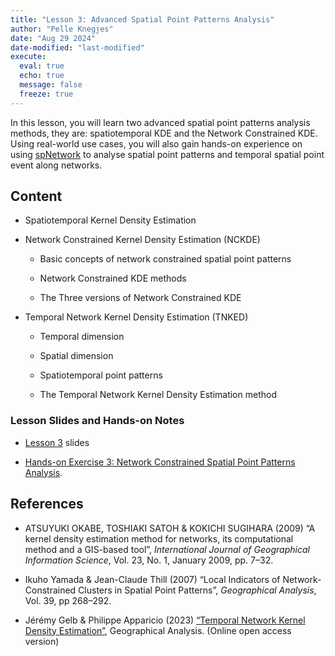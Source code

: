 ```yaml
---
title: "Lesson 3: Advanced Spatial Point Patterns Analysis"
author: "Pelle Knegjes"
date: "Aug 29 2024"
date-modified: "last-modified"
execute: 
  eval: true
  echo: true
  message: false
  freeze: true
---
```


In this lesson, you will learn two advanced spatial point patterns analysis methods, they are: spatiotemporal KDE and the Network Constrained KDE. Using real-world use cases, you will also gain hands-on experience on using [spNetwork](https://jeremygelb.github.io/spNetwork/index.html) to analyse spatial point patterns and temporal spatial point event along networks.

## **Content**

-   Spatiotemporal Kernel Density Estimation

-   Network Constrained Kernel Density Estimation (NCKDE)

    -   Basic concepts of network constrained spatial point patterns

    -   Network Constrained KDE methods

    -   The Three versions of Network Constrained KDE

-   Temporal Network Kernel Density Estimation (TNKED)

    -   Temporal dimension

    -   Spatial dimension

    -   Spatiotemporal point patterns

    -   The Temporal Network Kernel Density Estimation method

### **Lesson Slides and Hands-on Notes**

-   [Lesson 3](https://isss626-ay2024-25aug.netlify.app/lesson/lesson03/lesson03-advanced_sppa) slides

-   [Hands-on Exercise 3: Network Constrained Spatial Point Patterns Analysis](NetworkConstrainedSpatialPointPatternsAnalysis.html).

## **References**

-   ATSUYUKI OKABE, TOSHIAKI SATOH & KOKICHI SUGIHARA (2009) “A kernel density estimation method for networks, its computational method and a GIS-based tool”, *International Journal of Geographical Information Science*, Vol. 23, No. 1, January 2009, pp. 7–32.

-   Ikuho Yamada & Jean-Claude Thill (2007) “Local Indicators of Network-Constrained Clusters in Spatial Point Patterns”, *Geographical Analysis*, Vol. 39, pp 268–292.

-   Jérémy Gelb & Philippe Apparicio (2023) [“Temporal Network Kernel Density Estimation”](https://onlinelibrary.wiley.com/doi/full/10.1111/gean.12368), Geographical Analysis. (Online open access version)
